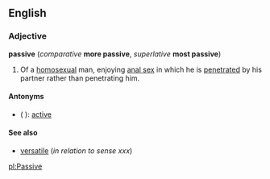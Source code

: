 ==English==
===Adjective===
'''passive''' (''comparative'' '''more passive''', ''superlative'' '''most passive''')

<!-- other definitions needed here -->

#Of a [[homosexual]] man, enjoying [[anal sex]] in which he is [[penetrate|penetrated]] by his partner rather than penetrating him.

====Antonyms====
*( ): [[active]] <!--others to go here as more definitions are added-->

====See also====
*[[versatile]] (''in relation to sense xxx'') <!--homosexual sense-->

[[pl:Passive]]